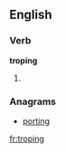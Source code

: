 ==English==

===Verb===
'''troping'''

# {{present participle of|[[trope]]}}

===Anagrams===
* [[porting#English|porting]]

[[fr:troping]]